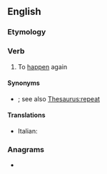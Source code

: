 ==English==

===Etymology===
{{prefix|en|re|happen}}

===Verb===
{{en-verb|rehappens|rehappening|rehappened}} {{lb|en|intransitive}}

# {{lb|en|rare}} To [[happen]] again

====Synonyms====
* {{l|en|recur}}; see also [[Thesaurus:repeat]]

====Translations====
{{trans-top|to happen again}}
* Italian: {{t|it|riaccadere}}
{{trans-mid}}
{{trans-bottom}}

===Anagrams===
* {{anagrams|en|a=aeehnppr|happener}}
